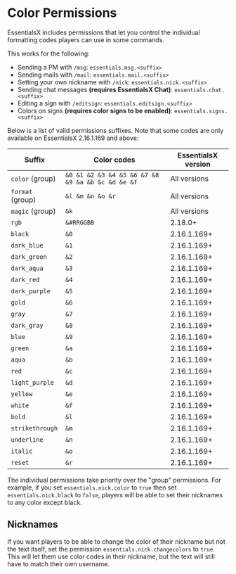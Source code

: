 # Color Permissions

EssentialsX includes permissions that let you control the individual formatting codes players can use in some commands.

This works for the following:
* Sending a PM with `/msg`: `essentials.msg.<suffix>`
* Sending mails with `/mail`: `essentials.mail.<suffix>`
* Setting your own nickname with `/nick`: `essentials.nick.<suffix>`
* Sending chat messages **(requires EssentialsX Chat)**: `essentials.chat.<suffix>`
* Editing a sign with `/editsign`: `essentials.editsign.<suffix>`
* Colors on signs **(requires color signs to be enabled)**: `essentials.signs.<suffix>`

Below is a list of valid permissions suffixes. Note that some codes are only available on EssentialsX 2.16.1.169 and
above:

| Suffix           | Color codes                                       | EssentialsX version |
|------------------|---------------------------------------------------|---------------------|
| `color` (group)  | `&0 &1 &2 &3 &4 &5 &6 &7 &8 &9 &a &b &c &d &e &f` | All versions        |
| `format` (group) | `&l &m &n &o &r`                                  | All versions        |
| `magic` (group)  | `&k`                                              | All versions        |
| `rgb`            | `&#RRGGBB`                                        | 2.18.0+             |
| `black`          | `&0`                                              | 2.16.1.169+         |
| `dark_blue`      | `&1`                                              | 2.16.1.169+         |
| `dark_green`     | `&2`                                              | 2.16.1.169+         |
| `dark_aqua`      | `&3`                                              | 2.16.1.169+         |
| `dark_red`       | `&4`                                              | 2.16.1.169+         |
| `dark_purple`    | `&5`                                              | 2.16.1.169+         |
| `gold`           | `&6`                                              | 2.16.1.169+         |
| `gray`           | `&7`                                              | 2.16.1.169+         |
| `dark_gray`      | `&8`                                              | 2.16.1.169+         |
| `blue`           | `&9`                                              | 2.16.1.169+         |
| `green`          | `&a`                                              | 2.16.1.169+         |
| `aqua`           | `&b`                                              | 2.16.1.169+         |
| `red`            | `&c`                                              | 2.16.1.169+         |
| `light_purple`   | `&d`                                              | 2.16.1.169+         |
| `yellow`         | `&e`                                              | 2.16.1.169+         |
| `white`          | `&f`                                              | 2.16.1.169+         |
| `bold`           | `&l`                                              | 2.16.1.169+         |
| `strikethrough`  | `&m`                                              | 2.16.1.169+         |
| `underline`      | `&n`                                              | 2.16.1.169+         |
| `italic`         | `&o`                                              | 2.16.1.169+         |
| `reset`          | `&r`                                              | 2.16.1.169+         |

The individual permissions take priority over the "group" permissions. For example, if you set `essentials.nick.color`
to `true` then set `essentials.nick.black` to `false`, players will be able to set their nicknames to any color
except black.

## Nicknames

If you want players to be able to change the color of their nickname but not the text itself, set the permission
`essentials.nick.changecolors` to `true`. This will let them use color codes in their nickname, but the text will still
have to match their own username.
